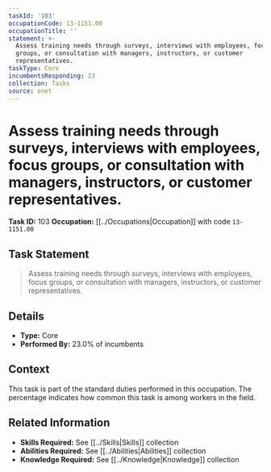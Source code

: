 ```yaml
---
taskId: '103'
occupationCode: 13-1151.00
occupationTitle: ''
statement: >-
  Assess training needs through surveys, interviews with employees, focus
  groups, or consultation with managers, instructors, or customer
  representatives.
taskType: Core
incumbentsResponding: 23
collection: Tasks
source: onet
---
```

# Assess training needs through surveys, interviews with employees, focus groups, or consultation with managers, instructors, or customer representatives.

**Task ID:** 103
**Occupation:** [[../Occupations|Occupation]] with code `13-1151.00`

## Task Statement

> Assess training needs through surveys, interviews with employees, focus groups, or consultation with managers, instructors, or customer representatives.

## Details

- **Type:** Core
- **Performed By:** 23.0% of incumbents

## Context

This task is part of the standard duties performed in this occupation. The percentage indicates how common this task is among workers in the field.

## Related Information

- **Skills Required:** See [[../Skills|Skills]] collection
- **Abilities Required:** See [[../Abilities|Abilities]] collection
- **Knowledge Required:** See [[../Knowledge|Knowledge]] collection

